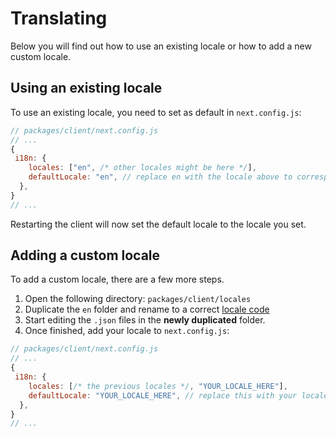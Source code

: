 # Translating

Below you will find out how to use an existing locale or how to add a new custom locale.

## Using an existing locale

To use an existing locale, you need to set as default in `next.config.js`:

```js
// packages/client/next.config.js
// ...
{
 i18n: {
    locales: ["en", /* other locales might be here */],
    defaultLocale: "en", // replace en with the locale above to corresponds with your language
  },
}
// ...

```

Restarting the client will now set the default locale to the locale you set.

## Adding a custom locale

To add a custom locale, there are a few more steps.

1. Open the following directory: `packages/client/locales`
2. Duplicate the `en` folder and rename to a correct [locale code](https://github.com/meikidd/iso-639-1/blob/master/src/data.js)
3. Start editing the `.json` files in the **newly duplicated** folder.
4. Once finished, add your locale to `next.config.js`:

```js
// packages/client/next.config.js
// ...
{
 i18n: {
    locales: [/* the previous locales */, "YOUR_LOCALE_HERE"],
    defaultLocale: "YOUR_LOCALE_HERE", // replace this with your locale
  },
}
// ...

```
